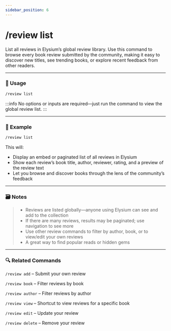 ```yaml
---
sidebar_position: 6
---
```


# /review list 

List all reviews in Elysium’s global review library. Use this command to browse every book review submitted by the community, making it easy to discover new titles, see trending books, or explore recent feedback from other readers.

<hr className="md-divider-gradient" />

### 💬 Usage
```bash
/review list
```

:::info
No options or inputs are required—just run the command to view the global review list.
:::

<hr className="md-divider-gradient" />

### 📌 Example
```bash
/review list
```
This will:
- Display an embed or paginated list of all reviews in Elysium
- Show each review’s book title, author, reviewer, rating, and a preview of the review text
- Let you browse and discover books through the lens of the community’s feedback

<hr className="md-divider-gradient" />

### 🗃️ Notes
> - Reviews are listed globally—anyone using Elysium can see and add to the collection
> - If there are many reviews, results may be paginated; use navigation to see more
> - Use other review commands to filter by author, book, or to view/edit your own reviews
> - A great way to find popular reads or hidden gems

<hr className="md-divider-gradient" />

### 🔍 Related Commands
`/review add` – Submit your own review

`/review book` – Filter reviews by book

`/review author` – Filter reviews by author

`/review view` – Shortcut to view reviews for a specific book

`/review edit` – Update your review

`/review delete` – Remove your review